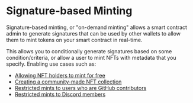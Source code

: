 # Signature-based Minting

Signature-based minting, or "on-demand minting" allows a smart contract admin to generate signatures
that can be used by other wallets to allow them to mint tokens on your smart contract in real-time.

This allows you to conditionally generate signatures based on some condition/criteria, or allow a user to mint
NFTs with metadata that you specify. Enabling use cases such as:

- [Allowing NFT holders to mint for free](https://blog.egiftcard.cc/guides/signature-drop/)
- [Creating a community-made NFT collection](https://blog.egiftcard.cc/guides/mint-nft-unique-code/)
- [Restricted mints to users who are GitHub contributors](https://blog.egiftcard.cc/guides/allow-github-contributors-to-mint-an-nft/)
- [Restricted mints to Discord members](https://github.com/egiftcard-example/community-rewards)

